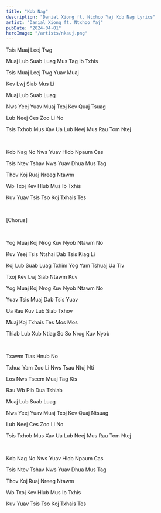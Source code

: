 ```yaml
---
title: "Kob Nag"
description: "Danial Xiong ft. Ntxhoo Yaj Kob Nag Lyrics"
artist: "Danial Xiong ft. Ntxhoo Yaj"
pubDate: "2024-04-01"
heroImage: "/artists/nkauj.png"
---
```


Tsis Muaj Leej Twg

Muaj Lub Suab Luag Mus Tag Ib Txhis

Tsis Muaj Leej Twg Yuav Muaj

Kev Lwj Siab Mus Li

Muaj Lub Suab Luag

Nws Yeej Yuav Muaj Txoj Kev Quaj Tsuag

Lub Neej Ces Zoo Li No

Tsis Txhob Mus Xav Ua Lub Neej Mus Rau Tom Ntej

<br />

Kob Nag No Nws Yuav Hlob Npaum Cas

Tsis Ntev Tshav Nws Yuav Dhua Mus Tag

Thov Koj Ruaj Nreeg Ntawm

Wb Txoj Kev Hlub Mus Ib Txhis

Kuv Yuav Tsis Tso Koj Txhais Tes

<br />

[Chorus]

<br />

Yog Muaj Koj Nrog Kuv Nyob Ntawm No

Kuv Yeej Tsis Ntshai Dab Tsis Kiag Li

Koj Lub Suab Luag Txhim Yog Yam Tshuaj Ua Tiv

Txoj Kev Lwj Siab Ntawm Kuv

Yog Muaj Koj Nrog Kuv Nyob Ntawm No

Yuav Tsis Muaj Dab Tsis Yuav

Ua Rau Kuv Lub Siab Txhov

Muaj Koj Txhais Tes Mos Mos

Thiab Lub Xub Ntiag So So Nrog Kuv Nyob

<br />

Txawm Tias Hnub No

Txhua Yam Zoo Li Nws Tsau Ntuj Nti

Los Nws Tseem Muaj Tag Kis

Rau Wb Pib Dua Tshiab

Muaj Lub Suab Luag

Nws Yeej Yuav Muaj Txoj Kev Quaj Ntsuag

Lub Neej Ces Zoo Li No

Tsis Txhob Mus Xav Ua Lub Neej Mus Rau Tom Ntej

<br />

Kob Nag No Nws Yuav Hlob Npaum Cas

Tsis Ntev Tshav Nws Yuav Dhua Mus Tag

Thov Koj Ruaj Nreeg Ntawm

Wb Txoj Kev Hlub Mus Ib Txhis

Kuv Yuav Tsis Tso Koj Txhais Tes
